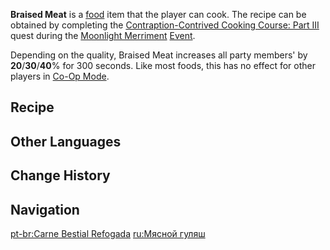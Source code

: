 {{Food Infobox
|id              = 108310
|image           = Item Braised Meat.png
|description     = A stewed dish.
|desc_suspicious = The stewing process seems to have been bungled, with the ingredients just {{Sic|have|hide=1}} been bundled into the pot to cook together, resulting in wilted vegetables that have all but dissolved into the soup, leaving nothing to this pot but the greasy taste of meat...
|desc_basic      = The meat slices were fried first, followed by the vegetable accouterments, after which they were mixed together. The soup was then added and simmered until it thickened. After this patient, slow cooking process, the meat has become soft and tender, bringing those who eat it a down-to-earth satisfaction.
|desc_delicious  = The rich soup sauce and fragrant meat combine to give off an irresistible aroma, while the scattered vegetables are crisp instead of soft, enriching the flavor of the dish... so much so that people will tuck in despite the intense heat until there is nothing left but the sauce... Wait, why don't we just dip our bread in that?
|type            = ATK-Boosting Dishes
|rarity          = 3
|effectType      = ATK Up
|effect          = Increases all party members' {{Color|Physical DMG}} by (var1)% for 300s.
|eff_att1        = Physical DMG Bonus
|eff_suspicious1 = 20
|eff_basic1      = 30
|eff_delicious1  = 40
|recipe          = Complete [[Contraption-Contrived Cooking Course: Part III]]
|region          = 
|event           = Moonlight Merriment
|recipe_event    = yes
}}
'''Braised Meat''' is a [[food]] item that the player can cook. The recipe can be obtained by completing the [[Contraption-Contrived Cooking Course: Part III]] quest during the [[Moonlight Merriment]] [[Event]].

Depending on the quality, Braised Meat increases all party members' {{Color|Physical DMG}} by '''20'''/'''30'''/'''40'''% for 300 seconds. Like most foods, this has no effect for other players in [[Co-Op Mode]].

==Recipe==
{{Recipe
|type = Cooking
|Raw Meat = 4
|Carrot = 2
|Potato = 2
|Onion = 1
|sort = Raw Meat, Carrot, Potato, Onion
}}

==Other Languages==
{{Other Languages
|en      = Braised Meat
|zhs     = 红烩兽肉
|zhs_rm  = Hóng huì shòu ròu
|zht     = 紅燴獸肉
|zht_rm  = Hóng huì shòu ròu
|zh_tl   = Braised Meat
|ja      = 獣肉シチュー
|ja_rm   = Jyuuniku Shichyuu
|ja_tl   = Animal Meat Stew
|ko      = 걸쭉 짐승고기탕
|ko_rm   = Geoljjuk Jimseunggogitang
|ko_tl   = Thick Animal Meat Soup
|es      = Carne estofada
|es_tl   = Stewed Meat
|fr      = Viande braisée
|fr_tl   = Braised Meat
|ru      = Мясной гуляш
|ru_tl   = Meat Goulash
|th      = Meat Stew
|vi      = Thịt Rừng Kho Tàu
|vi_tl   = 
|de      = Fleischeintopf
|de_tl   = Meat Hotpot
|id      = Braised Meat
|pt      = Carne Bestial Vermelha
|pt_tl   = 
}}

==Change History==
{{Change History|2.1}}

==Navigation==
{{Food Navbox}}

[[pt-br:Carne Bestial Refogada]]
[[ru:Мясной гуляш]]